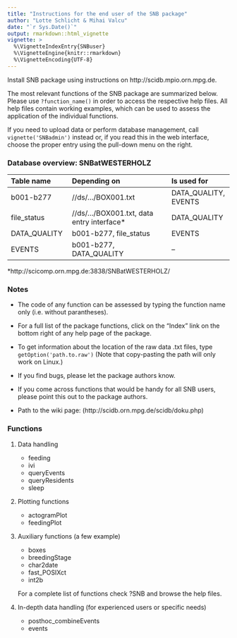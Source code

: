 ```yaml
---
title: "Instructions for the end user of the SNB package"
author: "Lotte Schlicht & Mihai Valcu"
date: "`r Sys.Date()`"
output: rmarkdown::html_vignette
vignette: >
  %\VignetteIndexEntry{SNBuser}
  %\VignetteEngine{knitr::rmarkdown}
  %\VignetteEncoding{UTF-8}
---
```


Install SNB package using instructions on http://scidb.mpio.orn.mpg.de.

The most relevant functions of the SNB package are summarized below.
Please use `?function_name()` in order to access the respective help files. All
help files contain working examples, which can be used to assess the application
of the individual functions.

If you need to upload data or perform database management, call `vignette('SNBadmin')` instead or, if you read this in the web interface,
choose the proper entry using the pull-down menu on the right.


### Database overview: SNBatWESTERHOLZ
| Table name   | Depending on                               | Is used for          |
|:-----------  |:------------------                         |:-----------          |
| b001-b277    | //ds/.../BOX001.txt                        | DATA_QUALITY, EVENTS |
| file_status  | //ds/.../BOX001.txt, data entry interface* | DATA_QUALITY         |
| DATA_QUALITY |b001-b277, file_status                      | EVENTS               |
| EVENTS       | b001-b277, DATA_QUALITY                    | --                   |

*http://scicomp.orn.mpg.de:3838/SNBatWESTERHOLZ/

### Notes

- The code of any function can be assessed by typing the function name only
    (i.e. without parantheses).

- For a full list of the package functions, click on the "Index" link on the
    bottom right of any help page of the package.

- To get information about the location of the raw data .txt files, type
    `getOption('path.to.raw')` (Note that copy-pasting the path will only work on Linux.)

- If you find bugs, please let the package authors know.

- If you come across functions that would be handy for all SNB users, please point this out
    to the package authors.

- Path to the wiki page: (http://scidb.orn.mpg.de/scidb/doku.php)



### Functions
1.  Data handling

    - feeding
    - ivi
    - queryEvents
    - queryResidents
    - sleep


1.  Plotting functions

    - actogramPlot
    - feedingPlot


1.  Auxiliary functions (a few example)

    - boxes
    - breedingStage
    - char2date
    - fast_POSIXct
    - int2b

    For a complete list of functions check ?SNB and browse the help files.


1.  In-depth data handling (for experienced users or specific needs)

    - posthoc_combineEvents
    - events

